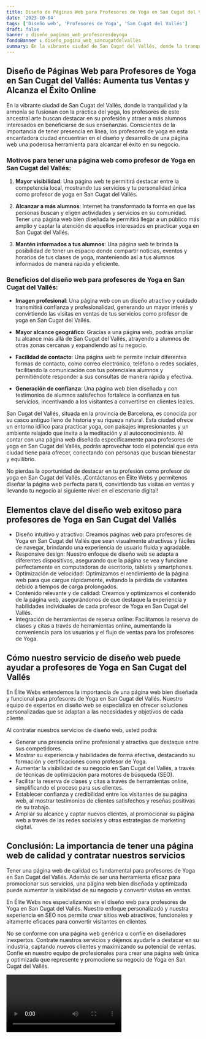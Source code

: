 ```yaml
---
title: Diseño de Páginas Web para Profesores de Yoga en San Cugat del Vallés
date: '2023-10-04'
tags: ['Diseño web', 'Profesores de Yoga', 'San Cugat del Vallés']
draft: false
banner : diseño_paginas_web_profesoresdeyoga
fondoBanner : diseño_pagina_web_sancugatdelvallés
summary: En la vibrante ciudad de San Cugat del Vallés, donde la tranquilidad y la armonía se fusionan con la práctica del yoga, los profesores de este ancestral arte buscan destacar en su profesión y atraer a más alumnos interesados en beneficiarse de sus enseñanzas. Conscientes de la importancia de tener presencia en línea, los profesores de yoga en esta encantadora ciudad encuentran en el diseño y desarrollo de una página web una poderosa herramienta para alcanzar el éxito en su negocio.
---
```


## Diseño de Páginas Web para Profesores de Yoga en San Cugat del Vallés: Aumenta tus Ventas y Alcanza el Éxito Online

En la vibrante ciudad de San Cugat del Vallés, donde la tranquilidad y la armonía se fusionan con la práctica del yoga, los profesores de este ancestral arte buscan destacar en su profesión y atraer a más alumnos interesados en beneficiarse de sus enseñanzas. Conscientes de la importancia de tener presencia en línea, los profesores de yoga en esta encantadora ciudad encuentran en el diseño y desarrollo de una página web una poderosa herramienta para alcanzar el éxito en su negocio.

### Motivos para tener una página web como profesor de Yoga en San Cugat del Vallés:

1. **Mayor visibilidad**: Una página web te permitirá destacar entre la competencia local, mostrando tus servicios y tu personalidad única como profesor de yoga en San Cugat del Vallés.

2. **Alcanzar a más alumnos**: Internet ha transformado la forma en que las personas buscan y eligen actividades y servicios en su comunidad. Tener una página web bien diseñada te permitirá llegar a un público más amplio y captar la atención de aquellos interesados en practicar yoga en San Cugat del Vallés.

3. **Mantén informados a tus alumnos**: Una página web te brinda la posibilidad de tener un espacio donde compartir noticias, eventos y horarios de tus clases de yoga, manteniendo así a tus alumnos informados de manera rápida y eficiente.

### Beneficios del diseño web para profesores de Yoga en San Cugat del Vallés:

- **Imagen profesional**: Una página web con un diseño atractivo y cuidado transmitirá confianza y profesionalidad, generando un mayor interés y convirtiendo las visitas en ventas de tus servicios como profesor de yoga en San Cugat del Vallés.

- **Mayor alcance geográfico**: Gracias a una página web, podrás ampliar tu alcance más allá de San Cugat del Vallés, atrayendo a alumnos de otras zonas cercanas y expandiendo así tu negocio.

- **Facilidad de contacto**: Una página web te permite incluir diferentes formas de contacto, como correo electrónico, teléfono o redes sociales, facilitando la comunicación con tus potenciales alumnos y permitiéndote responder a sus consultas de manera rápida y efectiva.

- **Generación de confianza**: Una página web bien diseñada y con testimonios de alumnos satisfechos fortalece la confianza en tus servicios, incentivando a los visitantes a convertirse en clientes leales.

San Cugat del Vallés, situada en la provincia de Barcelona, es conocida por su casco antiguo lleno de historia y su riqueza natural. Esta ciudad ofrece un entorno idílico para practicar yoga, con paisajes impresionantes y un ambiente relajado que invita a la meditación y al autoconocimiento. Al contar con una página web diseñada específicamente para profesores de yoga en San Cugat del Vallés, podrás aprovechar todo el potencial que esta ciudad tiene para ofrecer, conectando con personas que buscan bienestar y equilibrio.

No pierdas la oportunidad de destacar en tu profesión como profesor de yoga en San Cugat del Vallés. ¡Contáctanos en Élite Webs y permítenos diseñar la página web perfecta para ti, convirtiendo tus visitas en ventas y llevando tu negocio al siguiente nivel en el escenario digital!

<GifSeo />

<Cta />

## Elementos clave del diseño web exitoso para profesores de Yoga en San Cugat del Vallés

- Diseño intuitivo y atractivo: Creamos páginas web para profesores de Yoga en San Cugat del Vallés que sean visualmente atractivas y fáciles de navegar, brindando una experiencia de usuario fluida y agradable.
- Responsive design: Nuestro enfoque de diseño web se adapta a diferentes dispositivos, asegurando que la página se vea y funcione perfectamente en computadoras de escritorio, tablets y smartphones.
- Optimización de velocidad: Optimizamos el rendimiento de la página web para que cargue rápidamente, evitando la pérdida de visitantes debido a tiempos de carga prolongados.
- Contenido relevante y de calidad: Creamos y optimizamos el contenido de la página web, asegurándonos de que destaque la experiencia y habilidades individuales de cada profesor de Yoga en San Cugat del Vallés.
- Integración de herramientas de reserva online: Facilitamos la reserva de clases y citas a través de herramientas online, aumentando la conveniencia para los usuarios y el flujo de ventas para los profesores de Yoga.

## Cómo nuestro servicio de diseño web puede ayudar a profesores de Yoga en San Cugat del Vallés

En Élite Webs entendemos la importancia de una página web bien diseñada y funcional para profesores de Yoga en San Cugat del Vallés. Nuestro equipo de expertos en diseño web se especializa en ofrecer soluciones personalizadas que se adaptan a las necesidades y objetivos de cada cliente.

Al contratar nuestros servicios de diseño web, usted podrá:

- Generar una presencia online profesional y atractiva que destaque entre sus competidores.
- Mostrar su experiencia y habilidades de forma efectiva, destacando su formación y certificaciones como profesor de Yoga.
- Aumentar la visibilidad de su negocio en San Cugat del Vallés, a través de técnicas de optimización para motores de búsqueda (SEO).
- Facilitar la reserva de clases y citas a través de herramientas online, simplificando el proceso para sus clientes.
- Establecer confianza y credibilidad entre los visitantes de su página web, al mostrar testimonios de clientes satisfechos y reseñas positivas de su trabajo.
- Ampliar su alcance y captar nuevos clientes, al promocionar su página web a través de las redes sociales y otras estrategias de marketing digital.

## Conclusión: La importancia de tener una página web de calidad y contratar nuestros servicios

Tener una página web de calidad es fundamental para profesores de Yoga en San Cugat del Vallés. Además de ser una herramienta eficaz para promocionar sus servicios, una página web bien diseñada y optimizada puede aumentar la visibilidad de su negocio y convertir visitas en ventas.

En Élite Webs nos especializamos en el diseño web para profesores de Yoga en San Cugat del Vallés. Nuestro enfoque personalizado y nuestra experiencia en SEO nos permite crear sitios web atractivos, funcionales y altamente eficaces para convertir visitantes en clientes.

No se conforme con una página web genérica o confíe en diseñadores inexpertos. Contrate nuestros servicios y déjenos ayudarle a destacar en su industria, captando nuevos clientes y maximizando su potencial de ventas. Confíe en nuestro equipo de profesionales para crear una página web única y optimizada que represente y promocione su negocio de Yoga en San Cugat del Vallés.

<Video />

<CtaBot job='Profesores de Yoga' city='San Cugat del Vallés'/>

<Gmaps query='San Cugat del Vallés+españa+maps' />